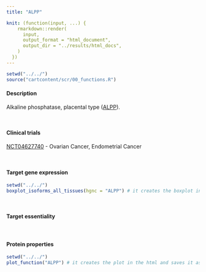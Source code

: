 ```yaml
---
title: "ALPP"

knit: (function(input, ...) {
    rmarkdown::render(
      input,
      output_format = "html_document",
      output_dir = "../results/html_docs",
    )
  })
---
```

<style>
img {
    max-width: 30cm;

}
</style>

```r
setwd("../../")
source("cartcontent/scr/00_functions.R")
```

<h4>Description</h4>
Alkaline phosphatase, placental type ([ALPP](https://www.uniprot.org/uniprot/P05187)). 

<br> 

<h4>Clinical trials</h4>
[NCT04627740](https://clinicaltrials.gov/ct2/show/NCT04627740) - Ovarian Cancer, Endometrial Cancer

<br>

<h4>Target gene expression</h4>
```r
setwd("../../")
boxplot_isoforms_all_tissues(hgnc = "ALPP") # it creates the boxplot in the html and saves it as .pdf in the plot/isoform_expression folder
```

<br>

<h4>Target essentiality</h4>

<br>

<h4>Protein properties</h4>
```r
setwd("../../")
plot_function("ALPP") # it creates the plot in the html and saves it as .pdf in the plot/protein_properties folder
```

